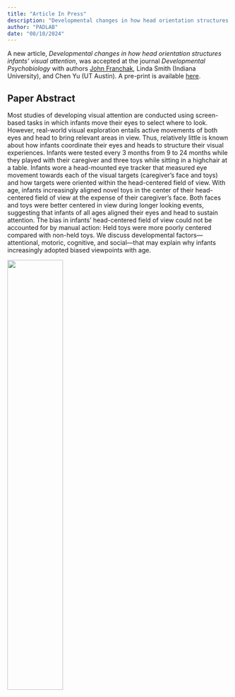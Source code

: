 ```yaml
---
title: "Article In Press"
description: "Developmental changes in how head orientation structures infants’ visual attention"
author: "PADLAB"
date: "08/10/2024"
---
```


A new article,  *Developmental changes in how head orientation structures infants’ visual attention*, was accepted at the journal *Developmental Psychobiology* with authors [John Franchak](/people/john-franchak.qmd), Linda Smith (Indiana University), and Chen Yu (UT Austin). A pre-print is available [here](/publications/2024-FranchakSmithYu-DevPsychobio.pdf).

## Paper Abstract

Most studies of developing visual attention are conducted using screen-based tasks in which
infants move their eyes to select where to look. However, real-world visual exploration entails active movements of both eyes and head to bring relevant areas in view. Thus, relatively little is known about how infants coordinate their eyes and heads to structure their visual experiences. Infants were tested every 3 months from 9 to 24 months while they played with their caregiver and three toys while sitting in a highchair at a table. Infants wore a head-mounted eye tracker that measured eye movement towards each of the visual targets (caregiver’s face and toys) and how targets were oriented within the head-centered field of view. With age, infants increasingly aligned novel toys in the center of their head-centered field of view at the expense of their caregiver’s face. Both faces and toys were better centered in view during longer looking events, suggesting that infants of all ages aligned their eyes and head to sustain attention. The bias in infants’ head-centered field of view could not be accounted for by manual action: Held toys were more poorly centered compared with non-held toys. We discuss developmental factors— attentional, motoric, cognitive, and social—that may explain why infants increasingly adopted biased viewpoints with age.

![](2024-images/devpsychobio.jpg){width="50%" fig-align="center"}
